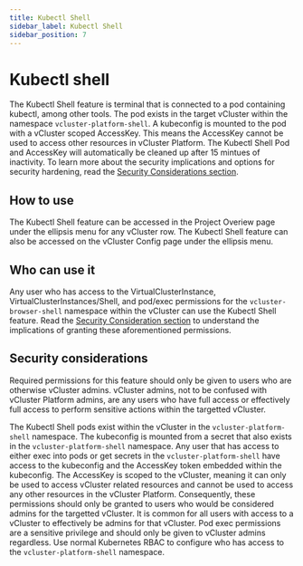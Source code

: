 ```yaml
---
title: Kubectl Shell
sidebar_label: Kubectl Shell
sidebar_position: 7
---
```


# Kubectl shell

The Kubectl Shell feature is terminal that is connected to a pod containing kubectl, among other tools. The pod exists in the target vCluster within the namespace `vcluster-platform-shell`.
A kubeconfig is mounted to the pod with a vCluster scoped AccessKey. This means the AccessKey cannot be used to access other resources in vCluster Platform. The Kubectl Shell Pod and AccessKey
will automatically be cleaned up after 15 mintues of inactivity. To learn more about the security implications and options for security hardening, read the [Security Considerations section](#security-considerations).

## How to use

The Kubectl Shell feature can be accessed in the Project Overiew page under the ellipsis menu for any vCluster row. The Kubectl Shell feature can also be accessed on the vCluster
Config page under the ellipsis menu.

## Who can use it

Any user who has access to the VirtualClusterInstance, VirtualClusterInstances/Shell, and pod/exec permissions for the `vcluster-browser-shell` namespace within the vCluster can use the Kubectl Shell feature.
Read the [Security Consideration section](#security-considerations) to understand the implications of granting these aforementioned permissions.

## Security considerations

Required permissions for this feature should only be given to users who are otherwise vCluster admins. vCluster admins, not to be confused with vCluster Platform admins, are any users who have full access or
effectively full access to perform sensitive actions within the targetted vCluster.

The Kubectl Shell pods exist within the vCluster in the `vcluster-platform-shell` namespace. The kubeconfig is mounted from a secret that also exists in the `vcluster-platform-shell` namespace.
Any user that has access to either exec into pods or get secrets in the `vcluster-platform-shell` have access to the kubeconfig and the AccessKey token embedded within the kubeconfig. The AccessKey
is scoped to the vCluster, meaning it can only be used to access vCluster related resources and cannot be used to access any other resources in the vCluster Platform. Consequently, these permissions
should only be granted to users who would be considered admins for the targetted vCluster. It is common for all users with access to a vCluster to effectively be admins for that vCluster. Pod exec
permissions are a sensitive privilege and should only be given to vCluster admins regardless. Use normal Kubernetes RBAC to configure who has access to the
`vcluster-platform-shell` namespace.

